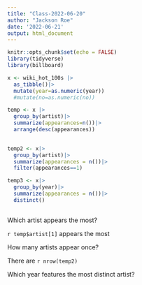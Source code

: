 ```yaml
---
title: "Class-2022-06-20"
author: "Jackson Roe"
date: '2022-06-21'
output: html_document
---
```


```r
knitr::opts_chunk$set(echo = FALSE)
library(tidyverse)
library(billboard)
```

```r
x <- wiki_hot_100s |> 
  as_tibble()|>
  mutate(year=as.numeric(year))
  #mutate(no=as.numeric(no))
```

```r
temp <- x |>
  group_by(artist)|>
  summarize(appearances=n())|>
  arrange(desc(appearances))
  
```
```r
temp2 <- x|>
  group_by(artist)|>
  summarize(appearances = n())|>
  filter(appearances==1)
```
```r
temp3 <- x|>
  group_by(year)|>
  summarize(appearances = n())|>
  distinct()
  
```


Which artist appears the most?

`r temp$artist[1]` appears the most

How many artists appear once?

There are `r nrow(temp2)`

Which year features the most distinct artist?
